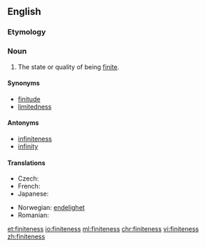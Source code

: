 ==English==

===Etymology===
{{suffix|finite|ness}}

===Noun===
{{en-noun|-}}

# The state or quality of being [[finite]].

====Synonyms====
* [[finitude]]
* [[limitedness]]

====Antonyms====
* [[infiniteness]]
* [[infinity]]

====Translations====
{{trans-top|the state of being finite}}
* Czech: {{t-|cs|konečnost|f}}
* French: {{t+|fr|finité|f}}
* Japanese: {{t-|ja|有限性|tr=ゆうげんせい, yūgen-sei|sc=Jpan}}
{{trans-mid}}
* Norwegian: [[endelighet]]
* Romanian: {{t-|ro|finitate|f}}
{{trans-bottom}}

[[et:finiteness]]
[[io:finiteness]]
[[ml:finiteness]]
[[chr:finiteness]]
[[vi:finiteness]]
[[zh:finiteness]]